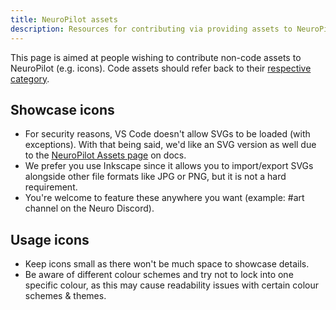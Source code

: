```yaml
---
title: NeuroPilot assets
description: Resources for contributing via providing assets to NeuroPilot.
---
```



<Aside>

This page is aimed at people wishing to contribute non-code assets to NeuroPilot (e.g. icons). Code assets should refer back to their [respective category](/docs/meta/contributors). 

</Aside>

## Showcase icons

- For security reasons, VS Code doesn't allow SVGs to be loaded (with exceptions). With that being said, we'd like an SVG version as well due to the [NeuroPilot Assets page](/docs/meta/assets) on docs.
- We prefer you use Inkscape since it allows you to import/export SVGs alongside other file formats like JPG or PNG, but it is not a hard requirement.
- You're welcome to feature these anywhere you want (example: #art channel on the Neuro Discord).

## Usage icons

- Keep icons small as there won't be much space to showcase details.
- Be aware of different colour schemes and try not to lock into one specific colour, as this may cause readability issues with certain colour schemes & themes.
